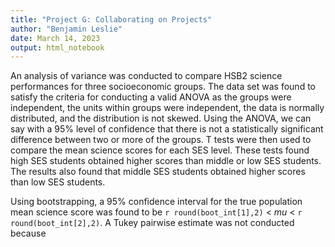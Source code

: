 ```yaml
---
title: "Project G: Collaborating on Projects"
author: "Benjamin Leslie"
date: March 14, 2023
output: html_notebook
---
```



An analysis of variance was conducted to compare HSB2 science performances for three socioeconomic groups. The data set was found to satisfy the criteria for conducting a valid ANOVA as the groups were independent, the units within groups were independent, the data is normally distributed, and the distribution is not skewed. Using the ANOVA, we can say with a 95% level of confidence that there is not a statistically significant difference between two or more of the groups. T tests were then used to compare the mean science scores for each SES level. These tests found high SES students obtained higher scores than middle or low SES students. The results also found that middle SES students obtained higher scores than low SES students.

Using bootstrapping, a 95% confidence interval for the true population mean science score was found to be `r round(boot_int[1],2)` < $mu$ < `r round(boot_int[2],2)`. A Tukey pairwise estimate was not conducted because




